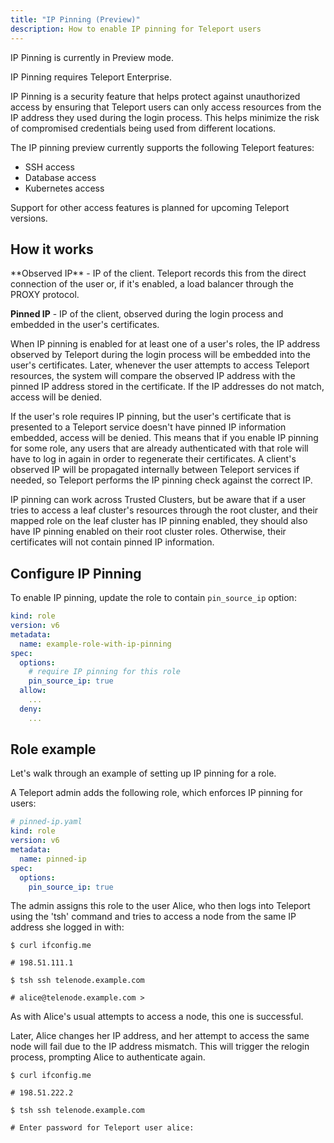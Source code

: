 ```yaml
---
title: "IP Pinning (Preview)"
description: How to enable IP pinning for Teleport users
---
```


<Admonition type="warning">
IP Pinning is currently in Preview mode.

IP Pinning requires Teleport Enterprise.
</Admonition>

IP Pinning is a security feature that helps protect against unauthorized access by ensuring that 
Teleport users can only access resources from the IP address they used during the login process. 
This helps minimize the risk of compromised credentials being used from different locations.

The IP pinning preview currently supports the
following Teleport features:

- SSH access 
- Database access 
- Kubernetes access 

Support for other access features is planned for upcoming Teleport versions.

## How it works
<Admonition type="note">
  **Observed IP** - IP of the client. Teleport records this from the direct connection of
  the user or, if it's enabled, a load balancer through the PROXY protocol.

  **Pinned IP** - IP of the client, observed during the login process and embedded in the user's certificates.
</Admonition>

When IP pinning is enabled for at least one of a user's roles, the IP address observed by Teleport during the login process will
 be embedded into the user's certificates. Later, whenever the user attempts to access Teleport resources, the system will compare 
 the observed IP address with the pinned IP address stored in the certificate. If the IP addresses do not match, access will be denied.

If the user's role requires IP pinning, but the user's certificate that is presented to a Teleport service doesn't have pinned IP information embedded,
access will be denied. This means that if you enable IP pinning for some role, any users that are already authenticated with that role will have to log in again in
order to regenerate their certificates. A client's observed IP will be propagated internally between Teleport services
 if needed, so Teleport performs the IP pinning check against the correct IP.

IP pinning can work across Trusted Clusters, but be aware that if a user tries to access a leaf cluster's resources through the root cluster, and their
mapped role on the leaf cluster has IP pinning enabled, they should also have IP pinning enabled on their root cluster roles. Otherwise, their 
certificates will not contain pinned IP information.

## Configure IP Pinning

To enable IP pinning, update the role to contain `pin_source_ip` option:

```yaml
kind: role
version: v6
metadata:
  name: example-role-with-ip-pinning
spec:
  options:
    # require IP pinning for this role
    pin_source_ip: true
  allow:
    ...
  deny:
    ...
```


## Role example

Let's walk through an example of setting up IP pinning for a role.

A Teleport admin adds the following role, which enforces IP pinning for users:

```yaml
# pinned-ip.yaml
kind: role
version: v6
metadata:
  name: pinned-ip
spec:
  options:
    pin_source_ip: true
```
The admin assigns this role to the user Alice, who then logs into Teleport using the 'tsh' command and tries 
to access a node from the same IP address she logged in with:

```code
$ curl ifconfig.me

# 198.51.111.1

$ tsh ssh telenode.example.com

# alice@telenode.example.com >
```

As with Alice's usual attempts to access a node, this one is successful.

Later, Alice changes her IP address, and her attempt to access the same node will fail due to the IP address mismatch.
This will trigger the relogin process, prompting Alice to authenticate again.

```code
$ curl ifconfig.me

# 198.51.222.2

$ tsh ssh telenode.example.com

# Enter password for Teleport user alice:
```